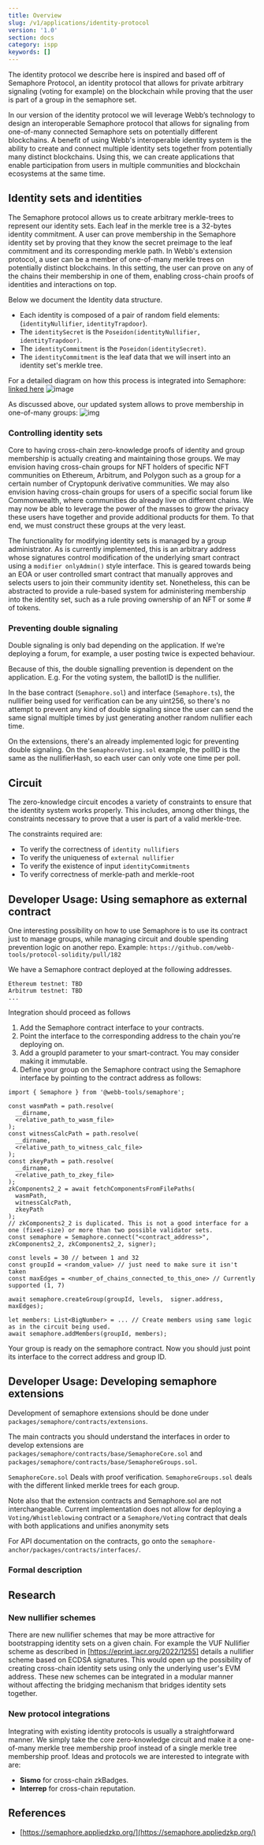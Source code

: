 ```yaml
---
title: Overview
slug: /v1/applications/identity-protocol
version: '1.0'
section: docs
category: ispp
keywords: []
---
```



The identity protocol we describe here is inspired and based off of Semaphore Protocol, an identity protocol that allows for private arbitrary signaling (voting for example) on the blockchain while proving that the user is part of a group in the semaphore set.

In our version of the identity protocol we will leverage Webb’s technology to design an interoperable Semaphore protocol that allows for signaling from one-of-many connected Semaphore sets on potentially different blockchains. A benefit of using Webb's interoperable identity system is the ability to create and connect multiple identity sets together from potentially many distinct blockchains. Using this, we can create applications that enable participation from users in multiple communities and blockchain ecosystems at the same time.

## Identity sets and identities

The Semaphore protocol allows us to create arbitrary merkle-trees to represent our identity sets. Each leaf in the merkle tree is a 32-bytes identity commitment. A user can prove membership in the Semaphore identity set by proving that they know the secret preimage to the leaf commitment and its corresponding merkle path. In Webb's extension protocol, a user can be a member of one-of-many merkle trees on potentially distinct blockchains. In this setting, the user can prove on any of the chains their membership in one of them, enabling cross-chain proofs of identities and interactions on top.

Below we document the Identity data structure.
- Each identity is composed of a pair of random field elements: (`identityNullifier`, `identityTrapdoor`).
- The `identitySecret` is the `Poseidon(identityNullifier, identityTrapdoor)`.
- The `identityCommitment` is the `Poseidon(identitySecret)`.
- The `identityCommitment` is the leaf data that we will insert into an identity set's merkle tree.

For a detailed diagram on how this process is integrated into Semaphore: [linked here](https://semaphore.appliedzkp.org/docs/technical-reference/circuits)
![image](https://user-images.githubusercontent.com/13153687/199113862-756548ae-5e57-4499-b35f-c290169b7262.png)

As discussed above, our updated system allows to prove membership in one-of-many groups:
![img](./webb-semaphore.png)

### Controlling identity sets
Core to having cross-chain zero-knowledge proofs of identity and group membership is actually creating and maintaining those groups. We may envision having cross-chain groups for NFT holders of specific NFT communities on Ethereum, Arbitrum, and Polygon such as a group for a certain number of Cryptopunk derivative communities. We may also envision having cross-chain groups for users of a specific social forum like Commonwealth, where communities do already live on different chains. We may now be able to leverage the power of the masses to grow the privacy these users have together and provide additional products for them. To that end, we must construct these groups at the very least.

The functionality for modifying identity sets is managed by a group administrator. As is currently implemented, this is an arbitrary address whose signatures control modification of the underlying smart contract using a `modifier onlyAdmin()` style interface. This is geared towards being an EOA or user controlled smart contract that manually approves and selects users to join their community identity set. Nonetheless, this can be abstracted to provide a rule-based system for administering membership into the identity set, such as a rule proving ownership of an NFT or some # of tokens.

### Preventing double signaling

Double signaling is only bad depending on the application. If we're deploying a forum, for example, a user posting twice is expected behaviour.

Because of this, the double signalling prevention is dependent on the application. E.g. For the voting system, the ballotID is the nullifier.

In the base contract (`Semaphore.sol`) and interface (`Semaphore.ts`), the nullifier being used for verification can be any uint256, so there's no attempt to prevent any kind of double signaling since the user can send the same signal multiple times by just generating another random nullifier each time.

On the extensions, there's an already implemented logic for preventing double signaling. On the `SemaphoreVoting.sol` example, the pollID is the same as the nullifierHash, so each user can only vote one time per poll.

## Circuit

The zero-knowledge circuit encodes a variety of constraints to ensure that the identity system works properly. This includes, among other things, the constraints necessary to prove that a user is part of a valid merkle-tree.

The constraints required are:

- To verify the correctness of `identity nullifiers`
- To verify the uniqueness of `external nullifier`
- To verify the existence of input `identityCommitments`
- To verify correctness of merkle-path and merkle-root

## Developer Usage: Using semaphore as external contract

One interesting possibility on how to use Semaphore is to use its contract just to manage groups, while managing circuit and double spending prevention logic on another repo. Example: `https://github.com/webb-tools/protocol-solidity/pull/182`

We have a Semaphore contract deployed at the following addresses.
```
Ethereum testnet: TBD
Arbitrum testnet: TBD
...

```

Integration should proceed as follows

1. Add the Semaphore contract interface to your contracts.
2. Point the interface to the corresponding address to the chain you're deploying on.
3. Add a groupId parameter to your smart-contract. You may consider making it immutable.
4. Define your group on the Semaphore contract using the Semaphore interface by pointing to the contract address as follows:
```
import { Semaphore } from '@webb-tools/semaphore';

const wasmPath = path.resolve(
  __dirname,
  <relative_path_to_wasm_file>
);
const witnessCalcPath = path.resolve(
  __dirname,
  <relative_path_to_witness_calc_file>
);
const zkeyPath = path.resolve(
  __dirname,
  <relative_path_to_zkey_file>
);
zkComponents2_2 = await fetchComponentsFromFilePaths(
  wasmPath,
  witnessCalcPath,
  zkeyPath
);
// zkComponents2_2 is duplicated. This is not a good interface for a one (fixed-size) or more than two possible validator sets.
const semaphore = Semaphore.connect("<contract_address>", zkComponents2_2, zkComponents2_2, signer);

const levels = 30 // between 1 and 32
const groupId = <random_value> // just need to make sure it isn't taken
const maxEdges = <number_of_chains_connected_to_this_one> // Currently supported (1, 7)

await semaphore.createGroup(groupId, levels,  signer.address, maxEdges);

let members: List<BigNumber> = ... // Create members using same logic as in the circuit being used.
await semaphore.addMembers(groupId, members);
```

Your group is ready on the semaphore contract. Now you should just point its interface to the correct address and group ID.

## Developer Usage: Developing semaphore extensions
Development of semaphore extensions should be done under `packages/semaphore/contracts/extensions`.

The main contracts you should understand the interfaces in order to develop extensions are `packages/semaphore/contracts/base/SemaphoreCore.sol` and `packages/semaphore/contracts/base/SemaphoreGroups.sol`.

`SemaphoreCore.sol` Deals with proof verification. `SemaphoreGroups.sol` deals with the different linked merkle trees for each group.

Note also that the extension contracts and Semaphore.sol are not interchangeable. Current implementation does not allow for deploying a `Voting/Whistleblowing` contract or a `Semaphore/Voting` contract that deals with both applications and unifies anonymity sets

For API documentation on the contracts, go onto the `semaphore-anchor/packages/contracts/interfaces/`.

### Formal description

<IdentityImages />

## Research

### New nullifier schemes
There are new nullifier schemes that may be more attractive for bootstrapping identity sets on a given chain. For example the VUF Nullifier scheme as described in [https://eprint.iacr.org/2022/1255] details a nullifier scheme based on ECDSA signatures. This would open up the possibility of creating cross-chain identity sets using only the underlying user's EVM address. These new schemes can be integrated in a modular manner without affecting the bridging mechanism that bridges identity sets together.

### New protocol integrations
Integrating with existing identity protocols is usually a straightforward manner. We simply take the core zero-knowledge circuit and make it a one-of-many merkle tree membership proof instead of a single merkle tree membership proof. Ideas and protocols we are interested to integrate with are:
- **Sismo** for cross-chain zkBadges.
- **Interrep** for cross-chain reputation.

## References

- [https://semaphore.appliedzkp.org/](https://semaphore.appliedzkp.org/)
